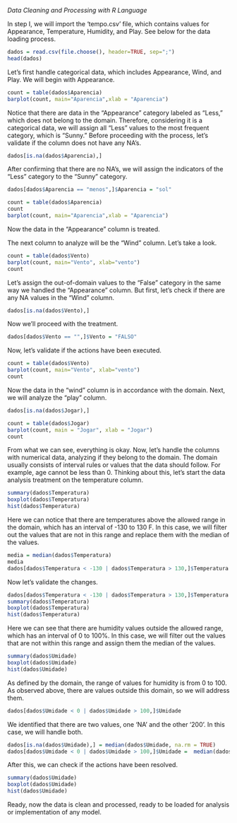 *Data Cleaning and Processing with R Language*

In step I, we will import the 'tempo.csv' file, which contains values for Appearance, Temperature, Humidity, and Play. See below for the data loading process.
```{r}
dados = read.csv(file.choose(), header=TRUE, sep=";")
head(dados)

```

Let's first handle categorical data, which includes Appearance, Wind, and Play. We will begin with Appearance.
```{r}
count = table(dados$Aparencia)
barplot(count, main="Aparencia",xlab = "Aparencia")
```

Notice that there are data in the "Appearance" category labeled as "Less," which does not belong to the domain. Therefore, considering it is a categorical data, we will assign all "Less" values to the most frequent category, which is "Sunny." Before proceeding with the process, let's validate if the column does not have any NA's.
```{r}
dados[is.na(dados$Aparencia),]
```

After confirming that there are no NA's, we will assign the indicators of the "Less" category to the "Sunny" category.
```{r}
dados[dados$Aparencia == "menos",]$Aparencia = "sol"

```

```{r}
count = table(dados$Aparencia)
count
barplot(count, main="Aparencia",xlab = "Aparencia")
```

Now the data in the "Appearance" column is treated.

The next column to analyze will be the "Wind" column. Let's take a look.
```{r}
count = table(dados$Vento)
barplot(count, main="Vento", xlab="vento")
count
```

Let's assign the out-of-domain values to the "False" category in the same way we handled the "Appearance" column. But first, let's check if there are any NA values in the "Wind" column.
```{r}
dados[is.na(dados$Vento),]
```

Now we'll proceed with the treatment.
```{r}
dados[dados$Vento == "",]$Vento = "FALSO"

```

Now, let's validate if the actions have been executed.
```{r}
count = table(dados$Vento)
barplot(count, main="Vento", xlab="vento")
count
```

Now the data in the "wind" column is in accordance with the domain. Next, we will analyze the "play" column.
```{r}
dados[is.na(dados$Jogar),]
```

```{r}
count = table(dados$Jogar)
barplot(count, main = "Jogar", xlab = "Jogar")
count
```

From what we can see, everything is okay. Now, let's handle the columns with numerical data, analyzing if they belong to the domain. The domain usually consists of interval rules or values that the data should follow. For example, age cannot be less than 0. Thinking about this, let's start the data analysis treatment on the temperature column.
```{r}
summary(dados$Temperatura)
boxplot(dados$Temperatura)
hist(dados$Temperatura)
```

Here we can notice that there are temperatures above the allowed range in the domain, which has an interval of -130 to 130 F. In this case, we will filter out the values that are not in this range and replace them with the median of the values.
```{r}
media = median(dados$Temperatura)
media
dados[dados$Temperatura < -130 | dados$Temperatura > 130,]$Temperatura = media
```

Now let's validate the changes.
```{r}
dados[dados$Temperatura < -130 | dados$Temperatura > 130,]$Temperatura
summary(dados$Temperatura)
boxplot(dados$Temperatura)
hist(dados$Temperatura)

```

Here we can see that there are humidity values outside the allowed range, which has an interval of 0 to 100%. In this case, we will filter out the values that are not within this range and assign them the median of the values.
```{r}
summary(dados$Umidade)
boxplot(dados$Umidade)
hist(dados$Umidade)
```

As defined by the domain, the range of values for humidity is from 0 to 100. As observed above, there are values outside this domain, so we will address them.
```{r}
dados[dados$Umidade < 0 | dados$Umidade > 100,]$Umidade 
```

We identified that there are two values, one 'NA' and the other '200'.
In this case, we will handle both.
```{r}
dados[is.na(dados$Umidade),] = median(dados$Umidade, na.rm = TRUE)
dados[dados$Umidade < 0 | dados$Umidade > 100,]$Umidade =  median(dados$Umidade)
```

After this, we can check if the actions have been resolved.
```{r}
summary(dados$Umidade)
boxplot(dados$Umidade)
hist(dados$Umidade)
```

Ready, now the data is clean and processed, ready to be loaded for analysis or implementation of any model.